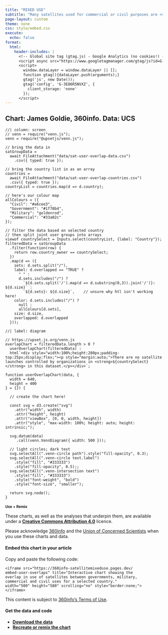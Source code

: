 ```yaml
---
title: "MIXED USE"
subtitle: "Many satellites used for commercial or civil purposes are <strong>also used by governments and militaries.</strong> Select a country and see the overlap for launches up to the end of 2021."
page-layout: custom
theme: none
css: style/embed.css
execute:
  echo: false
format:
  html:
    header-includes: |
      <!-- Global site tag (gtag.js) - Google Analytics (no cookies!) -->
      <script async src="https://www.googletagmanager.com/gtag/js?id=G-3E86R5NVXZ"></script>
      <script>
        window.dataLayer = window.dataLayer || [];
        function gtag(){dataLayer.push(arguments);}
        gtag('js', new Date());
        gtag('config', 'G-3E86R5NVXZ', {
          client_storage: 'none'
        });
      </script>
---
```


::: {.panel-tabset}

## Chart: James Goldie, 360info. Data: UCS

```ojs
//| column: screen
// venn = require("venn.js");
venn = require("@upsetjs/venn.js");

// bring the data in
satGroupData =
  await FileAttachment("data/sat-user-overlap-data.csv")
    .csv({ typed: true });

// bring the country list in as an array
countries =
  await FileAttachment("data/sat-user-overlap-countries.csv")
  .csv({ typed: true });
countryList = countries.map(d => d.country);

// here's our colour map
allColours = ({
  "Civil": "#a6cee3",
  "Government": "#1f78b4",
  "Military": "goldenrod",
  "Commercial": "#33a02c"
});

// filter the data based on selected country
// then split joint user groups into arrays
viewof countrySelect = Inputs.select(countryList, {label: "Country"});
filteredData = satGroupData
  .filter(function(row) {
    return row.country_owner == countrySelect;
  })
  .map(d => ({
    sets: d.sets.split("/"),
    label: d.overlapped == "TRUE" ?
      " " :
      d.sets.includes("/") ?
        `${d.sets.split('/').map(d => d.substring(0,3)).join('/')}: ${d.size}` :
        `${d.sets}: ${d.size}`,    // unsure why htl isn't working here!
    color: d.sets.includes("/") ?
      null :
      allColours[d.sets],
    size: d.size,
    overlapped: d.overlapped
  }));
```

```ojs
//| label: diagram

// https://upset.js.org/venn.js
overlapChart = filteredData.length > 0 ?
  userOverlapChart(filteredData) :
  html`<div style="width:100%;height:280px;padding-top:25px;display:flex;"><p style="margin:auto;">There are no satellite launches controlled by organizations in <strong>${countrySelect}</strong> in this dataset.</p></div>`;

function userOverlapChart(data, {
  width = 640,
  height = 400
} = {}) {
  
  // create the chart here!
  
  const svg = d3.create("svg") 
    .attr("width", width)
    .attr("height", height)
    .attr("viewBox", [0, 0, width, height])
    .attr("style", "max-width: 100%; height: auto; height: intrinsic;");

  svg.datum(data)
     .call(venn.VennDiagram({ width: 500 }));

  // light circles; dark text
  svg.selectAll(".venn-circle path").style("fill-opacity", 0.3);
  svg.selectAll(".venn-circle text.label")
    .style("fill", "#333333")
    .style("fill-opacity", 0.5);;
  svg.selectAll(".venn-intersection text")
    .style("fill", "#333333")
    .style("font-weight", "bold")
    .style("font-size", "smaller");

  return svg.node();
}
```

## Use + Remix {style="font-size:smaller;"}

These charts, as well as the analyses that underpin them, are available under a [**Creative Commons Attribution 4.0**](https://creativecommons.org/licenses/by/4.0) licence.

Please acknowledge [360info](https://360info.org) and the [Union of Concerned Scientists](https://ucsusa.org/resources/satellite-database) when you use these charts and data.

#### Embed this chart in your article

Copy and paste the following code:

::: {.embedcode}
```
<iframe src="https://360info-satellitemixeduse.pages.dev/
embed-user-overlaps" title="Interactive chart showing the 
overlap in use of satellites between governments, military,
commercial and civil uses for a selected country."
width="500" height="580" scrolling="no" style="border:none;">
</iframe>
```
:::

This content is subject to [360info's Terms of Use](https://newshub.360info.org/page/terms).

#### Get the data and code

* [**Download the data**](https://github.com/360-info/report-satellites-conflict/tree/main/data)
* [**Recreate or remix the chart**](https://github.com/360-info/report-satellites-conflict)

:::